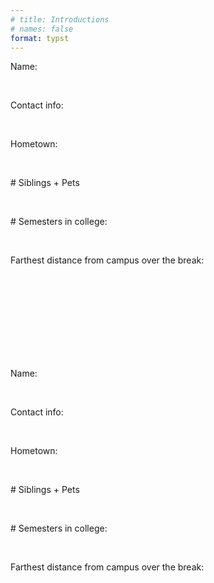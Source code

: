 ```yaml
---
# title: Introductions
# names: false
format: typst
---
```


Name:

\

Contact info:

\

Hometown:

\

\# Siblings + Pets

\

\# Semesters in college:

\

Farthest distance from campus over the break:

\
\
\
\
\
\
\
\



Name:

\

Contact info:

\

Hometown:

\

\# Siblings + Pets

\

\# Semesters in college:

\

Farthest distance from campus over the break:
